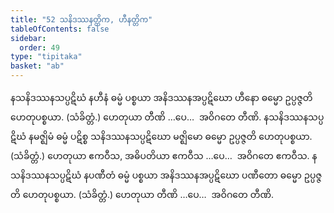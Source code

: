 ```yaml
---
title: "52 သနိဒဿနတ္တိက, ဟီနတ္တိက"
tableOfContents: false
sidebar:
  order: 49
type: "tipitaka"
basket: "ab"
---
```



<DynamicBreadcrumb />

<Division number="61">

<Paragraph number="192">
နသနိဒဿနသပ္ပဋိဃံ နဟီနံ ဓမ္မံ ပစ္စယာ အနိဒဿနအပ္ပဋိဃော ဟီနော ဓမ္မော ဥပ္ပဇ္ဇတိ ဟေတုပစ္စယာ. (သံခိတ္တံ.) ဟေတုယာ တီဏိ …ပေ…  အဝိဂတေ တီဏိ.
</Paragraph>

<Paragraph number="193">
နသနိဒဿနသပ္ပဋိဃံ နမဇ္ဈိမံ ဓမ္မံ ပဋိစ္စ သနိဒဿနသပ္ပဋိဃော မဇ္ဈိမော ဓမ္မော ဥပ္ပဇ္ဇတိ ဟေတုပစ္စယာ. (သံခိတ္တံ.) ဟေတုယာ ဧကဝီသ, အဓိပတိယာ ဧကဝီသ …ပေ…  အဝိဂတေ ဧကဝီသ.
</Paragraph>

<Paragraph number="194">
နသနိဒဿနသပ္ပဋိဃံ နပဏီတံ ဓမ္မံ ပစ္စယာ အနိဒဿနအပ္ပဋိဃော ပဏီတော ဓမ္မော ဥပ္ပဇ္ဇတိ ဟေတုပစ္စယာ. (သံခိတ္တံ.) ဟေတုယာ တီဏိ …ပေ…  အဝိဂတေ တီဏိ.
</Paragraph>
</Division>